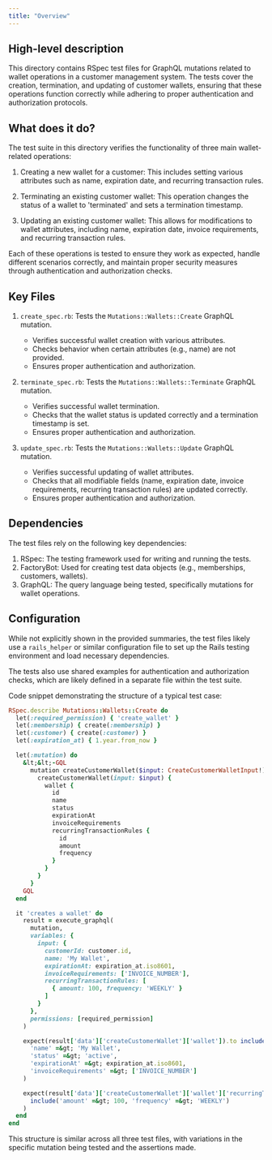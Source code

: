 ```yaml
---
title: "Overview"
---
```


## High-level description
This directory contains RSpec test files for GraphQL mutations related to wallet operations in a customer management system. The tests cover the creation, termination, and updating of customer wallets, ensuring that these operations function correctly while adhering to proper authentication and authorization protocols.

## What does it do?
The test suite in this directory verifies the functionality of three main wallet-related operations:

1. Creating a new wallet for a customer: This includes setting various attributes such as name, expiration date, and recurring transaction rules.

2. Terminating an existing customer wallet: This operation changes the status of a wallet to 'terminated' and sets a termination timestamp.

3. Updating an existing customer wallet: This allows for modifications to wallet attributes, including name, expiration date, invoice requirements, and recurring transaction rules.

Each of these operations is tested to ensure they work as expected, handle different scenarios correctly, and maintain proper security measures through authentication and authorization checks.

## Key Files

1. `create_spec.rb`: Tests the `Mutations::Wallets::Create` GraphQL mutation.
   - Verifies successful wallet creation with various attributes.
   - Checks behavior when certain attributes (e.g., name) are not provided.
   - Ensures proper authentication and authorization.

2. `terminate_spec.rb`: Tests the `Mutations::Wallets::Terminate` GraphQL mutation.
   - Verifies successful wallet termination.
   - Checks that the wallet status is updated correctly and a termination timestamp is set.
   - Ensures proper authentication and authorization.

3. `update_spec.rb`: Tests the `Mutations::Wallets::Update` GraphQL mutation.
   - Verifies successful updating of wallet attributes.
   - Checks that all modifiable fields (name, expiration date, invoice requirements, recurring transaction rules) are updated correctly.
   - Ensures proper authentication and authorization.

## Dependencies
The test files rely on the following key dependencies:

1. RSpec: The testing framework used for writing and running the tests.
2. FactoryBot: Used for creating test data objects (e.g., memberships, customers, wallets).
3. GraphQL: The query language being tested, specifically mutations for wallet operations.

## Configuration
While not explicitly shown in the provided summaries, the test files likely use a `rails_helper` or similar configuration file to set up the Rails testing environment and load necessary dependencies.

The tests also use shared examples for authentication and authorization checks, which are likely defined in a separate file within the test suite.

Code snippet demonstrating the structure of a typical test case:

```ruby
RSpec.describe Mutations::Wallets::Create do
  let(:required_permission) { 'create_wallet' }
  let(:membership) { create(:membership) }
  let(:customer) { create(:customer) }
  let(:expiration_at) { 1.year.from_now }

  let(:mutation) do
    &lt;&lt;-GQL
      mutation createCustomerWallet($input: CreateCustomerWalletInput!) {
        createCustomerWallet(input: $input) {
          wallet {
            id
            name
            status
            expirationAt
            invoiceRequirements
            recurringTransactionRules {
              id
              amount
              frequency
            }
          }
        }
      }
    GQL
  end

  it 'creates a wallet' do
    result = execute_graphql(
      mutation,
      variables: {
        input: {
          customerId: customer.id,
          name: 'My Wallet',
          expirationAt: expiration_at.iso8601,
          invoiceRequirements: ['INVOICE_NUMBER'],
          recurringTransactionRules: [
            { amount: 100, frequency: 'WEEKLY' }
          ]
        }
      },
      permissions: [required_permission]
    )

    expect(result['data']['createCustomerWallet']['wallet']).to include(
      'name' =&gt; 'My Wallet',
      'status' =&gt; 'active',
      'expirationAt' =&gt; expiration_at.iso8601,
      'invoiceRequirements' =&gt; ['INVOICE_NUMBER']
    )

    expect(result['data']['createCustomerWallet']['wallet']['recurringTransactionRules']).to contain_exactly(
      include('amount' =&gt; 100, 'frequency' =&gt; 'WEEKLY')
    )
  end
end
```

This structure is similar across all three test files, with variations in the specific mutation being tested and the assertions made.